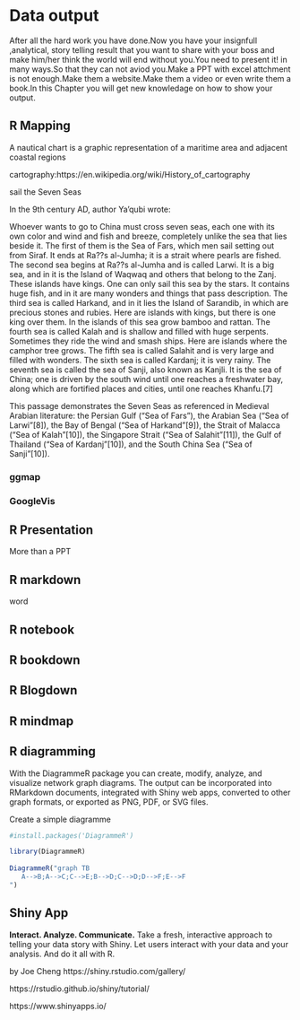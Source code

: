 # Data output

After all the hard work you have done.Now you have  your insignfull ,analytical, story telling result that you want to share with your boss and make him/her think the world will end without you.You need to present it! in many ways.So that they can not aviod you.Make a PPT with excel attchment is not enough.Make them a website.Make them a video or even write them a book.In this Chapter you will get new knowledage on how to show your output.



## R Mapping
A nautical chart is a graphic representation of a maritime area and adjacent coastal regions

cartography:https://en.wikipedia.org/wiki/History_of_cartography


sail the Seven Seas

In the 9th century AD, author Ya'qubi wrote:

Whoever wants to go to China must cross seven seas, each one with its own color and wind and fish and breeze, completely unlike the sea that lies beside it. The first of them is the Sea of Fars, which men sail setting out from Siraf. It ends at Ra??s al-Jumha; it is a strait where pearls are fished. The second sea begins at Ra??s al-Jumha and is called Larwi. It is a big sea, and in it is the Island of Waqwaq and others that belong to the Zanj. These islands have kings. One can only sail this sea by the stars. It contains huge fish, and in it are many wonders and things that pass description. The third sea is called Harkand, and in it lies the Island of Sarandib, in which are precious stones and rubies. Here are islands with kings, but there is one king over them. In the islands of this sea grow bamboo and rattan. The fourth sea is called Kalah and is shallow and filled with huge serpents. Sometimes they ride the wind and smash ships. Here are islands where the camphor tree grows. The fifth sea is called Salahit and is very large and filled with wonders. The sixth sea is called Kardanj; it is very rainy. The seventh sea is called the sea of Sanji, also known as Kanjli. It is the sea of China; one is driven by the south wind until one reaches a freshwater bay, along which are fortified places and cities, until one reaches Khanfu.[7]

This passage demonstrates the Seven Seas as referenced in Medieval Arabian literature: the Persian Gulf ("Sea of Fars"), the Arabian Sea ("Sea of Larwi"[8]), the Bay of Bengal ("Sea of Harkand"[9]), the Strait of Malacca ("Sea of Kalah"[10]), the Singapore Strait ("Sea of Salahit"[11]), the Gulf of Thailand ("Sea of Kardanj"[10]), and the South China Sea ("Sea of Sanji"[10]).




### ggmap


### GoogleVis 







## R Presentation
More than a PPT


## R markdown

word



## R notebook

## R bookdown

## R Blogdown

## R mindmap

## R diagramming

With the DiagrammeR package you can create, modify, analyze, and visualize network graph diagrams. The output can be incorporated into RMarkdown documents, integrated with Shiny web apps, converted to other graph formats, or exported as PNG, PDF, or SVG files.

Create a simple diagramme
```r
#install.packages('DiagrammeR')

library(DiagrammeR)
  
DiagrammeR("graph TB
   A-->B;A-->C;C-->E;B-->D;C-->D;D-->F;E-->F
")  
```  
  
  
  
## Shiny App

**Interact. Analyze. Communicate.**
Take a fresh, interactive approach to telling your data story with Shiny. Let users interact with your data and your analysis. And do it all with R.

by Joe Cheng
https://shiny.rstudio.com/gallery/

https://rstudio.github.io/shiny/tutorial/

https://www.shinyapps.io/







